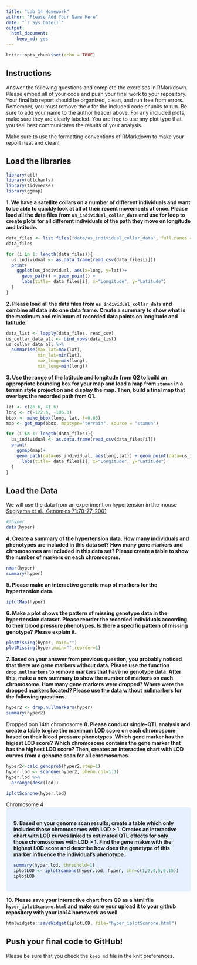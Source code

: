 ```yaml
---
title: "Lab 14 Homework"
author: "Please Add Your Name Here"
date: "`r Sys.Date()`"
output: 
  html_document: 
    keep_md: yes
---
```


```r
knitr::opts_chunk$set(echo = TRUE)
```

## Instructions
Answer the following questions and complete the exercises in RMarkdown. Please embed all of your code and push your final work to your repository. Your final lab report should be organized, clean, and run free from errors. Remember, you must remove the `#` for the included code chunks to run. Be sure to add your name to the author header above. For any included plots, make sure they are clearly labeled. You are free to use any plot type that you feel best communicates the results of your analysis.  

Make sure to use the formatting conventions of RMarkdown to make your report neat and clean!  

## Load the libraries
```r
library(qtl)
library(qtlcharts)
library(tidyverse)
library(ggmap)
```

**1. We have a satellite collars on a number of different individuals and want to be able to quickly look at all of their recent movements at once. Please load all the data files from `us_individual_collar_data` and use for loop to create plots for all different individuals of the path they move on longitude and latitude.**
```r
data_files <- list.files("data/us_individual_collar_data", full.names = TRUE)
data_files
```
```r
for (i in 1: length(data_files)){
  us_individual <- as.data.frame(read_csv(data_files[i]))
  print(
    ggplot(us_individual, aes(x=long, y=lat))+
      geom_path() + geom_point() +
      labs(title= data_files[i], x="Longitude", y="Latitude")
  )
}

```

**2. Please load all the data files from `us_individual_collar_data` and combine all data into one data frame. Create a summary to show what is the maximum and minimum of recorded data points on longitude and latitude.**
```r
data_list <- lapply(data_files, read_csv)
us_collar_data_all <- bind_rows(data_list)
us_collar_data_all %>% 
  summarise(max_lat=max(lat),
            min_lat=min(lat),
            max_long=max(long),
            min_long=min(long))
```

**3. Use the range of the latitude and longitude from Q2 to build an appropriate bounding box for your map and load a map from `stamen` in a terrain style projection and display the map. Then, build a final map that overlays the recorded path from Q1.**
```r
lat <- c(26.6, 41.6)
long <- c(-122.6, -106.3)
bbox <- make_bbox(long, lat, f=0.05)
map <- get_map(bbox, maptype="terrain", source = "stamen")

for (i in 1: length(data_files)){
  us_individual <- as.data.frame(read_csv(data_files[i]))
  print(
    ggmap(map)+
    geom_path(data=us_individual, aes(long,lat)) + geom_point(data=us_individual, aes(long,lat)) +
      labs(title= data_files[i], x="Longitude", y="Latitude")
  )
}
```

## Load the Data
We will use the data from an experiment on hypertension in the mouse [Sugiyama et al., Genomics 71:70-77, 2001](https://www.sciencedirect.com/science/article/pii/S0888754300964012?via%3Dihub)
```r
#?hyper
data(hyper)
```

**4. Create a summary of the hypertension data. How many individuals and phenotypes are included in this data set? How many gene markers and chromosomes are included in this data set? Please create a table to show the number of markers on each chromosome.**
```r
nmar(hyper)
summary(hyper)
```

**5. Please make an interactive genetic map of markers for the hypertension data.**
```r
iplotMap(hyper)
```

**6. Make a plot shows the pattern of missing genotype data in the hypertension dataset. Please reorder the recorded individuals according to their blood pressure phenotypes. Is there a specific pattern of missing genotype? Please explain it.**
```r
plotMissing(hyper, main="")
plotMissing(hyper,main="",reorder=1)
```

**7. Based on your answer from previous question, you probably noticed that there are gene markers without data. Please use the function `drop.nullmarkers` to remove markers that have no genotype data. After this, make a new summary to show the number of markers on each chromosome. How many gene markers were dropped? Where were the dropped markers located? Please use the data without nullmarkers for the following questions.**
```r
hyper2 <- drop.nullmarkers(hyper)
summary(hyper2)
```
Dropped oon 14th chromosome
**8. Please conduct single-QTL analysis and create a table to give the maximum LOD score on each chromosome based on their blood pressure phenotypes. Which gene marker has the higiest LOD score? Which chromosome contains the gene marker that has the highest LOD score? Then, creates an interactive chart with LOD curves from a genome scan for all chromosomes.**
```r
hyper2<-calc.genoprob(hyper2,step=1)
hyper.lod <- scanone(hyper2, pheno.col=1:1)
hyper.lod %>% 
  arrange(desc(lod))
```
```r

iplotScanone(hyper.lod)
```
Chromosome 4
<style>
div.blue { background-color:#e6f0ff; border-radius: 5px; padding: 20px;}
</style>
<div class = "blue">

**9. Based on your genome scan results, create a table which only includes those chromosomes with LOD > 1. Creates an interactive chart with LOD curves linked to estimated QTL effects for only those chromosomes with LOD > 1. Find the gene maker with the highest LOD score and describe how does the genetype of this marker influence the individual's phenotype.**
```r
summary(hyper.lod, threshold=1)
iplotLOD <- iplotScanone(hyper.lod, hyper, chr=c(1,2,4,5,6,15))
iplotLOD
```
</div>

**10. Please save your interactive chart from Q9 as a html file `hyper_iplotScanone.html` and make sure your upload it to your github repository with your lab14 homework as well.**
```r
htmlwidgets::saveWidget(iplotLOD, file="hyper_iplotScanone.html")
```

## Push your final code to GitHub!
Please be sure that you check the `keep md` file in the knit preferences. 